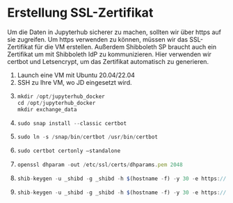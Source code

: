 # Erstellung SSL-Zertifikat
Um die Daten in Jupyterhub sicherer zu machen, sollten wir über https auf sie zugreifen. 
Um https verwenden zu können, müssen wir das SSL-Zertifikat für die VM erstellen. 
Außerdem Shibboleth SP braucht auch ein Zertifikat um mit Shibboleth IdP zu kommunizieren.
Hier verwenden wir certbot und Letsencrypt, um das Zertifikat automatisch zu generieren.

1.  Launch eine VM mit Ubuntu 20.04/22.04 
2.  SSH zu Ihre VM, wo JD eingesetzt wird. 
3.  ```js copy
    mkdir /opt/jupyterhub_docker
    cd /opt/jupyterhub_docker
    mkdir exchange_data
    ```
3.	```js copy
    sudo snap install --classic certbot
    ```
4.	```js copy
    sudo ln -s /snap/bin/certbot /usr/bin/certbot
    ```
4.	```js copy
    sudo certbot certonly –standalone
    ```
5.	```js copy
    openssl dhparam -out /etc/ssl/certs/dhparams.pem 2048
    ```
6.  ```js copy
    shib-keygen -u _shibd -g _shibd -h $(hostname -f) -y 30 -e https://$(hostname -f)/shibboleth -n sp-signing -f
    ```
7.  ```js copy
    shib-keygen -u _shibd -g _shibd -h $(hostname -f) -y 30 -e https://$(hostname -f)/shibboleth -n sp-encrypt -f
    ```

